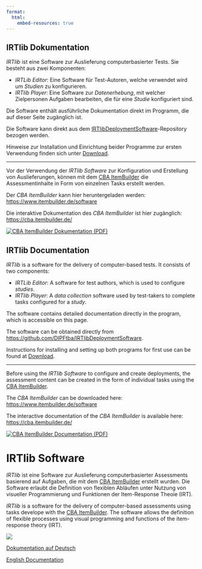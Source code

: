 ```yaml
---
format:
  html:
    embed-resources: true
---
```


::: {.content-visible when-profile="german"}

# IRTlib Dokumentation

*IRTlib* ist eine Software zur Auslieferung computerbasierter Tests. Sie besteht aus zwei Komponenten:

-   *IRTLib Editor*: Eine Software für Test-Autoren, welche verwendet wird um *Studien* zu konfigurieren.
-   *IRTlib Player*: Eine Software zur *Datenerhebung*, mit welcher Zielpersonen Aufgaben bearbeiten, die für eine *Studie* konfiguriert sind.

Die Software enthält ausführliche Dokumentation direkt im Programm, die auf dieser Seite zugänglich ist.

Die Software kann direkt aus dem [IRTlibDeploymentSoftware](https://github.com/DIPFtba/IRTlibDeploymentSoftware)-Repository bezogen werden. 

Hinweise zur Installation und Einrichtung beider Programme zur ersten Verwendung finden sich unter [Download](installation.qmd).

<hr noshade/>

::: {.grid}

::: {.g-col-9}

Vor der Verwendung der *IRTlib Software* zur Konfiguration und Erstellung von Auslieferungen, können mit dem <a href="https://tba.dipf.de/de/infrastruktur/softwareentwicklung/cba-itembuilder">CBA ItemBuilder</a> die Assessmentinhalte in Form von einzelnen Tasks erstellt werden. 

Der *CBA ItemBuilder* kann hier heruntergeladen werden: <a href="https://www.itembuilder.de/software">https://www.itembuilder.de/software</a>

Die interaktive Dokumentation des *CBA ItemBuilder* ist hier zugänglich: <a href="https://cba.itembuilder.de">https://cba.itembuilder.de/</a>

:::

::: {.g-col-3}

[![CBA ItemBuilder Dokumentation (PDF)](https://cba.itembuilder.de/img/cover_html.png){wdith=80}](https://cba.itembuilder.de/Open-Assessments-with-CBA-ItemBuilder.pdf)


:::


:::


:::

::: {.content-visible when-profile="english"}


# IRTlib Documentation

*IRTlib* is a software for the delivery of computer-based tests. It consists of two components:

- *IRTLib Editor*: A software for test authors, which is used to configure *studies*.
- *IRTlib Player*: A *data collection* software used by test-takers to complete tasks configured for a *study*.

The software contains detailed documentation directly in the program, which is accessible on this page.

The software can be obtained directly from [https://github.com/DIPFtba/IRTlibDeploymentSoftware](https://github.com/DIPFtba/IRTlibDeploymentSoftware). 

Instructions for installing and setting up both programs for first use can be found at [Download](installation.qmd).

<hr noshade/>

::: {.grid}

::: {.g-col-9}

Before using the *IRTlib Software* to configure and create deployments, the assessment content can be created in the form of individual tasks using the <a href="https://tba.dipf.de/de/infrastruktur/softwareentwicklung/cba-itembuilder">CBA ItemBuilder</a>. 

The *CBA ItemBuilder* can be downloaded here: <a href="https://www.itembuilder.de/software">https://www.itembuilder.de/software</a>

The interactive documentation of the *CBA ItemBuilder* is available here: <a href="https://cba.itembuilder.de">https://cba.itembuilder.de/</a>

:::

::: {.g-col-3}

[![CBA ItemBuilder Documentation (PDF)](https://cba.itembuilder.de/img/cover_html.png){wdith=80}](https://cba.itembuilder.de/Open-Assessments-with-CBA-ItemBuilder.pdf)


:::


:::

:::


::: {.content-visible when-profile="language"}

<h1>IRTlib Software</h1>

::: {.grid}

::: {.g-col-6}

*IRTlib* ist eine Software zur Auslieferung computerbasierter Assessments basierend auf Aufgaben, die mit dem <a href="https://cba.itembuilder.de">CBA ItemBuilder</a> erstellt wurden. Die Software erlaubt die Definition von flexiblen Abläufen unter Nutzung von visueller Programmierung und Funktionen der Item-Response Theoie (IRT). 
:::

::: {.g-col-6}
*IRTlib* is a software for the delivery of computer-based assessments using tasks develope with the <a href="https://cba.itembuilder.de">CBA ItemBuilder</a>. The software allows the definition of flexible processes using visual programming and functions of the item-response theory (IRT). 
:::


:::



![](img/irtlib-cover.png)

 


::: {.grid}

::: {.g-col-6}

[Dokumentation auf Deutsch](de/index.html)

:::

::: {.g-col-6}
[English Documentation](en/index.html)

:::


:::

:::

